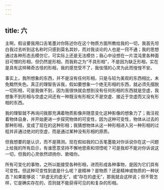 ```yaml
---
---
---
```

title: 六
---

主啊，假设要我用口舌笔墨对你陈述你在这个物质方面所教给我的一切，我首先坦白我过去听到这名称时只感到莫名其妙，而对我谈论的人也是一窍不通；我的思想通过各种形态去模仿它，可实际上还是无法模仿；我心中设想在一片混沌里各种面目可憎的形相，但仍然是形相，而我称之为“不具形相”，不是因为缺乏形相，实在是具有这样稀奇古怪的形相，我的感觉受不了，我怯懦的心灵为此而惶惶不安。

事实上，我所想象的东西，并不是没有任何形相，只是与较为美观的东西相比，未免黯然失色。真正的理智告诉我，假如要想象一个绝无形相的东西，就必须先摆脱一切形相，可是我做不到，因为我很快就会想到没有任何形相的东西就是空虚，我想象不到形相与空虚之间还有一种既没有形相又不是空虚、接近于空虚而又没有形相的东西。

我的理智就不再询问我那充满着物质影像并随意变化这种影像的想象力了；我注视着物体自身，并开始更进一步探究物体的可变性，因为这种可变性，物体从过去的那种形相，变成了现在的这种形相；我猜想物体从这一种形相进入另一种形相的过程并非通过绝对的空虚，而是通过某种没有形相的原质。

但我想要的是认识，而不是猜测。现在假如我的口舌笔墨能对你诉说你在这一问题上给我的所有启示，有谁愿意坚持不懈地思索和领悟呢？可是我却不能对你诉说这一切，但我的心灵依然颂扬你、歌唱你。

所有可变化的事物，之所以能接受各种形相，进而形成各种事物，是因为它们具有可变性。但这种可变性到底是什么呢？是精神？是物质？还是精神或物质的一种状态？如果能够说：“非虚无的虚无”，或“存在的虚无”，那我就会这样说；但不管怎样，它是确实存在的，否则就不能获得可见的和复杂的形相。